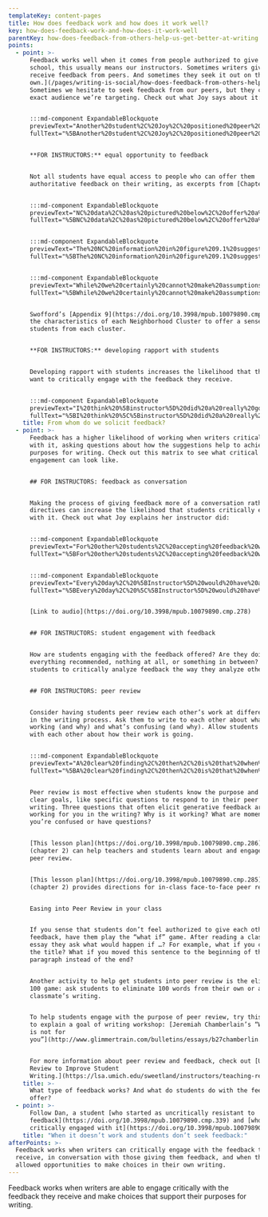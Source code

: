 ```yaml
---
templateKey: content-pages
title: How does feedback work and how does it work well?
key: how-does-feedback-work-and-how-does-it-work-well
parentKey: how-does-feedback-from-others-help-us-get-better-at-writing
points:
  - point: >-
      Feedback works well when it comes from people authorized to give it. [In
      school, this usually means our instructors. Sometimes writers give and
      receive feedback from peers. And sometimes they seek it out on their
      own.](/pages/writing-is-social/how-does-feedback-from-others-help-us-get-better-at-writing/what-is-feedback/#where-do-people-go-for-feedback)
      Sometimes we hesitate to seek feedback from our peers, but they can be the
      exact audience we’re targeting. Check out what Joy says about it:


      :::md-component ExpandableBlockquote
      previewText="Another%20student%2C%20Joy%2C%20positioned%20peer%20review%20in%20a%20similar%20way%20in%20her%20exit%20interview%3A%20%u2018Honestly%2C%20my%20project%20wouldn%u2019t%20have%20been%20as%20successful%20without%20the%20feedback%2C%20not%20only%20from%20%5Bthe%20instructor%5D%2C%20but%20the%20other%20girls%20in%20the%20class.%20%u2026"
      fullText="%5BAnother%20student%2C%20Joy%2C%20positioned%20peer%20review%20in%20a%20similar%20way%20in%20her%20exit%20interview%3A%20%u2018Honestly%2C%20my%20project%20wouldn%u2019t%20have%20been%20as%20successful%20without%20the%20feedback%2C%20not%20only%20from%20%5C%5Bthe%20instructor%5D%2C%20but%20the%20other%20girls%20in%20the%20class.%20Because%20they%20were%20in%20my%20target%20market%20for%20the%20magazine%20that%20I%20was%20writing%2C%20so%20it%20was%20really%20nice%20to%20get%20firsthand%20feedback%20about%20what%20a%20reader%20would%20think%20about%20it.%20That%u2019s%20been%20very%20valuable.%u2019%20Like%20Zach%2C%20Joy%20positioned%20her%20peers%u2019%20feedback%20as%20in%20some%20ways%20more%20authorized%20than%20her%20instructor%u2019s%20feedback.%5D%28https%3A//hdl.handle.net/2027/fulcrum.10079890/poi.10%29"


      **FOR INSTRUCTORS:** equal opportunity to feedback


      Not all students have equal access to people who can offer them
      authoritative feedback on their writing, as excerpts from [Chapter 9 show](https://hdl.handle.net/2027/fulcrum.10079890/poi.12).


      :::md-component ExpandableBlockquote
      previewText="NC%20data%2C%20as%20pictured%20below%2C%20offer%20a%20map%20of%20the%20various%20communities%20that%20represent%20the%20College%20Board%u2019s%20description.%20%u2026"
      fullText="%5BNC%20data%2C%20as%20pictured%20below%2C%20offer%20a%20map%20of%20the%20various%20communities%20that%20represent%20the%20College%20Board%u2019s%20description.%20Some%20of%20these%20NCs%20are%20more%20dense%20in%20one%20or%20two%20regions%2C%20while%20others%20are%20more%20broadly%20distributed%20across%20the%20nation.%20The%20majority%20of%20the%20students%20in%20this%20study%20are%20from%20neighborhoods%20described%20as%20%u2018affluent.%u2019%20As%20an%20example%20of%20the%20kinds%20of%20information%20that%20NC%20data%20can%20provide%2C%20figure%209.1%20represents%20NC%2078%2C%20one%20of%20the%20common%20clusters%20for%20students%20in%20%20this%20study.%20The%20image%20above%20contains%20a%20description%20of%20this%20cluster%3A%20%u2018This%20neighborhood%20is%20at%20the%20top%20of%20the%20economic%20heap%20with%20top%20salaries%20and%20home%20values.%20There%20is%20little%20diversity%20among%20the%20highly%20educated%2C%20professional%20residents%2C%20and%20both%20students%20and%20parents%20value%20education.%20Some%20students%20choose%20private%20and%20religious%20schools%20but%20all%20attend%20schools%20with%20good%20academic%20programs.%20They%20take%20advantage%20of%20AP%20and%20honors%20coursework%20and%20perform%20near%20the%20top%20on%20admissions%20tests.%20They%20submit%20a%20prolific%20number%20of%20applications%20to%20a%20variety%20of%20colleges%2C%20often%20private%2C%20across%20the%20country.%20Although%20some%20will%20apply%2C%20financial%20aid%20is%20not%20a%20priority.%u201D%20The%20information%20portrayed%20in%20figure%209.1%20offers%20several%20key%20insights%2C%20including%20the%20average%20educational%20attainment%20in%20the%20neighborhood%2C%20home%20values%2C%20and%20rates%20of%20homeownership%20%28which%20in%20some%20states%20can%20offer%20a%20sense%20of%20how%20well-resourced%20the%20local%20public%20schools%20may%20be%29.%20This%20information%20can%20describe%20communities%20and%20local%20schools%2C%20and%20how%20those%20places%20have%20contributed%20to%20the%20writing%20experiences%20that%20students%20have%20before%20they%20arrive%20in%20college.%5D%28https%3A//hdl.handle.net/2027/fulcrum.10079890/poi.12%29"


      :::md-component ExpandableBlockquote
      previewText="The%20NC%20information%20in%20figure%209.1%20suggests%20that%20a%20student%20coming%20into%20first-year%20writing%20%u2026"
      fullText="%5BThe%20NC%20information%20in%20figure%209.1%20suggests%20that%20a%20student%20coming%20into%20first-year%20writing%20rom%20this%20NC%20is%20likely%20to%20have%20encountered%20many%20community%20members%20who%20have%20gone%20to%20college%20and%20who%20offer%20institutional%20knowledge%20and%20support.%20It%20is%20also%20likely%20that%20schools%20in%20communities%20as%20well-resourced%20as%20this%20one%20have%20more%20experienced%20teachers%2C%20who%20are%20given%20more%20resources%20and%20who%20have%20had%20more%20time%20to%20develop%20pedagogies%20that%20support%20writing%20development.%20As%20Sarah%20McCarthey%20describes%2C%20teachers%20in%20low-income%20schools%20face%20%20overwhelming%20pressure%20to%20raise%20test%20scores%2C%20and%20many%20experienced%20teachers%20choose%20to%20work%20in%20higher-income%20schools%20where%20there%20is%20more%20%u201Cinsulation%u201D%20from%20these%20pressure%20%2847%29.%5D%28https%3A//hdl.handle.net/2027/fulcrum.10079890/poi.12%29"


      :::md-component ExpandableBlockquote
      previewText="While%20we%20certainly%20cannot%20make%20assumptions%20about%20what%20individuals%20experience%20in%20any%20given%20NC%2C%20%u2026"
      fullText="%5BWhile%20we%20certainly%20cannot%20make%20assumptions%20about%20what%20individuals%20experience%20in%20any%20given%20NC%2C%20we%20can%20see%20that%20a%20high%20school%20in%20NC%2078%20would%20%u201Cprepare%u201D%20students%20for%20the%20writing%20experiences%20they%20were%20likely%20to%20encounter%20at%20UM%2C%20in%20the%20sense%20that%20the%20adults%20around%20them%20had%20experienced%20similar%20writing%20tasks%20and%20situations.%20The%20students%20who%20enroll%20at%20UM%20from%20Cluster%2078%20communities%20would%20probably%20have%20been%20surrounded%20by%20many%20adults%20with%20college%20and%20postgraduate%20degrees%2C%20and%2C%20therefore%2C%20a%20large%20number%20of%20adults%20with%20extensive%20experience%20in%20academic%20discourses.%20Students%20in%20these%20communities%20have%20probably%20had%20more%20experience%20with%20these%20academic%20%20discourses%2C%20%20because%20%20the%20%20adults%20%20around%20%20them%20have%20%20personal%20%20experience%20with%20the%20value%20of%20academic%20writing.%5D%28https%3A//hdl.handle.net/2027/fulcrum.10079890/poi.12%29"


      Swofford’s [Appendix 9](https://doi.org/10.3998/mpub.10079890.cmp.7) lists
      the characteristics of each Neighborhood Cluster to offer a sense of the
      students from each cluster.


      **FOR INSTRUCTORS:** developing rapport with students


      Developing rapport with students increases the likelihood that they will
      want to critically engage with the feedback they receive.


      :::md-component ExpandableBlockquote
      previewText="I%20think%20%5Binstructor%5D%20did%20a%20really%20good%20job%20of%20creating%20a%20space%20where%20we%20could%20all%20talk%20about%20things%20like%20that.%20%u2026"
      fullText="%5BI%20think%20%5C%5Binstructor%5D%20did%20a%20really%20good%20job%20of%20creating%20a%20space%20where%20we%20could%20all%20talk%20about%20things%20like%20that.%20I%20think%20he%20did%20a%20good%20job%20structuring%20the%20peer%20editing%20sessions%20where%20they%20were%20constructive%20and%20they%20weren%u2019t%20everyone%20was%20saying%2C%20%u201COh%2C%20great%20job.%u201D%20You%20got%20honest%20feedback%2C%20but%20it%20was%20a%20safe%20space%20where%20people%20were%20also%20telling%20you%20what%20they%20liked%2C%20and%20you%20felt%20okay%20bringing%20big%20ideas%20to%20the%20table.%20I%20wrote%20about%20struggling%20with%20depression%2C%20which%20I%20was%20just%u2014that%u2019s%20something%20that%20I%20don%u2019t%20talk%20about%20with%20anyone%2C%20but%20I%20was%20impressed%20that%20%5C%5Binstructor%5D%20was%20able%20to%20make%20a%20space%20that%20I%20felt%20comfortable%20doing%20that%20with%2020%20strangers.%5D%28https%3A//doi.org/10.3998/mpub.10079890.cmp.19%29"
    title: From whom do we solicit feedback?
  - point: >-
      Feedback has a higher likelihood of working when writers critically engage
      with it, asking questions about how the suggestions help to achieve
      purposes for writing. Check out this matrix to see what critical
      engagement can look like.


      ## FOR INSTRUCTORS: feedback as conversation


      Making the process of giving feedback more of a conversation rather than
      directives can increase the likelihood that students critically engage
      with it. Check out what Joy explains her instructor did: 


      :::md-component ExpandableBlockquote
      previewText="For%20other%20students%2C%20accepting%20feedback%20while%20critically%20engaging%20with%20it%20involved%20using%20%20feedback%20%20as%20%20a%20%20springboard%20%20for%20%20reflection.%20%u2026"
      fullText="%5BFor%20other%20students%2C%20accepting%20feedback%20while%20critically%20engaging%20with%20it%20involved%20using%20%20feedback%20%20as%20%20a%20%20springboard%20%20for%20%20reflection.%20Discussing%20%20her%20%20experience%20%20in%20%20the%20Capstone%20course%2C%20writing%20minor%20Joy%20described%20engaging%20in%20dialogic%20feedback%20with%20her%20instructor%2C%20Andy%2C%20as%20something%20that%20helped%20push%20her%20writing%20in%20new%20directions%3A%20%u2018Every%20%20day%2C%20%20%5C%5Bmy%20%20instructor%5D%20%20would%20%20have%20%20a%20%20different%20%20topic%20%20that%20%20we%20%20would%20%20talk%20%20about.%20%20He%20would%20just%20ask%20questions.%20I%20can%u2019t%20really%20remember%20particular%20examples.%20It%u2019s%20just%20the%20questions%20he%20asked%20and%20follow-up%20questions%20that%20really%20make%20you%20think%20twice%20about%20things%20in%20%20general.%20%20If%20%20you%20%20thought%20%20you%20%20wanted%20%20to%20%20write%20%20something%20%20going%20%20in%20%20this%20%20direction%2C%20%20he%20might%20ask%20you%20questions.%20Then%20you%u2019re%2C%20like%2C%20%u201COh%2C%20wait.%20Actually%2C%20I%20could%20see%20it%20going%20in%20this%20direction.%u201D%20It%20kind%20of%20just%20opened%20up%20the%20realm%20to%20experiment%20more%20than%20I%20typically%20would.%20It%20was%20just%20nice%20with%20having%20more%20options%20to%20experiment%20with%20writing%20through%20those%20conversations.%u2019%20Joy%20suggests%20that%20her%20instructor%u2019s%20probing%20questions%20and%20discussion%20topics%20encou-aged%20%20innovation%20%20and%20%20experimentation%20%20in%20%20her%20%20writing.%20Their%20%20conversations%20%20invited%20her%20not%20only%20to%20reflect%20productively%20on%20her%20writing%2C%20but%20to%20consider%20alternate%20choices%20and%20to%20experiment%20more%20with%20her%20writing%20than%20she%20typically%20would%20have%20on%20her%20own.%20Joy%u2019s%20description%20of%20her%20instructor%u2019s%20questions%20that%20caused%20her%20to%20%u201Cthink%20twice%20about%20things%20in%20general%u201D%20suggests%20that%20she%20was%20learning%20broader%20principles%20about%20writing%20that%20could%20be%20transferred%20across%20contexts.%20Feedback%20was%20not%20only%20about%20improving%20single%20drafts%20but%20about%20creating%20a%20wider%20space%20for%20learning%20about%20writing.%20Joy%u2019s%20experience%20illustrates%20the%20critical%20attribute%20of%20using%20instructor%20feedback%20as%20a%20springboard%20for%20reflecting%20on%20her%20writing%2C%20and%20suggests%20that%20Andy%u2019s%20feedback%20was%20a%20catalyst%20for%20Joy%u2019s%20development%20as%20a%20writer.%5D%28https%3A//hdl.handle.net/2027/fulcrum.10079890/poi.3%29"


      :::md-component ExpandableBlockquote
      previewText="Every%20day%2C%20%5BInstructor%5D%20would%20have%20a%20different%20topic%20that%20we%20would%20talk%20about.%20%u2026"
      fullText="%5BEvery%20day%2C%20%5C%5BInstructor%5D%20would%20have%20a%20different%20topic%20that%20we%20would%20talk%20about.%20He%20would%20just%20ask%20questions.%20I%20can%27t%20really%20remember%20particular%20examples.%20It%27s%20just%20the%20questions%20he%20asked%20and%20follow-up%20questions%20that%20really%20make%20you%20think%20twice%20about%20things%20in%20general.%20If%20you%20thought%20you%20wanted%20to%20write%20something%20going%20in%20this%20direction%2C%20he%20might%20ask%20you%20questions.%20Then%20you%27re%2C%20like%2C%20%u2018Oh%2C%20wait.%u2019%20Actually%2C%20I%20could%20see%20it%20going%20in%20this%20direction.%20It%20kind%20of%20just%20opened%20up%20the%20realm%20to%20experiment%20more%20than%20I%20typically%20would.%20It%20was%20just%20nice%20with%20having%20more%20options%20to%20experiment%20with%20writing%20through%20those%20conversations.%5D%28https%3A//doi.org/10.3998/mpub.10079890.cmp.133%29"


      [Link to audio](https://doi.org/10.3998/mpub.10079890.cmp.278)


      ## FOR INSTRUCTORS: student engagement with feedback


      How are students engaging with the feedback offered? Are they doing
      everything recommended, nothing at all, or something in between? Encourage
      students to critically analyze feedback the way they analyze other texts.


      ## FOR INSTRUCTORS: peer review


      Consider having students peer review each other’s work at different stages
      in the writing process. Ask them to write to each other about what’s
      working (and why) and what’s confusing (and why). Allow students to talk
      with each other about how their work is going.


      :::md-component ExpandableBlockquote
      previewText="A%20clear%20finding%2C%20then%2C%20is%20that%20when%20students%20report%20that%20the%20purpose%20of%20peer%20review%20is%20unclear%20to%20them%2C%20%u2026"
      fullText="%5BA%20clear%20finding%2C%20then%2C%20is%20that%20when%20students%20report%20that%20the%20purpose%20of%20peer%20review%20is%20unclear%20to%20them%2C%20they%20are%20likely%20to%20fall%20back%20on%20dominant%20ideologies%20not%20only%20around%20grammatical%20correctness%2C%20but%20also%2C%20as%20I%20argue%2C%20around%20a%20transactional%20view%20of%20writing%20expertise%20that%20privileges%20instructor%20authority%20over%20student%20authority%2C%20undermining%20the%20stated%20goals%20of%20peer%20review.%5D%28https%3A//hdl.handle.net/2027/fulcrum.10079890/poi.7%29"


      Peer review is most effective when students know the purpose and have
      clear goals, like specific questions to respond to in their peer’s
      writing. Three questions that often elicit generative feedback are: What’s
      working for you in the writing? Why is it working? What are moments where
      you’re confused or have questions?


      [This lesson plan](https://doi.org/10.3998/mpub.10079890.cmp.286) from Ben
      (chapter 2) can help teachers and students learn about and engage with
      peer review.


      [This lesson plan](https://doi.org/10.3998/mpub.10079890.cmp.285) from Ben
      (chapter 2) provides directions for in-class face-to-face peer review.


      Easing into Peer Review in your class


      If you sense that students don’t feel authorized to give each other
      feedback, have them play the “what if” game. After reading a classmate’s
      essay they ask what would happen if …? For example, what if you changed
      the title? What if you moved this sentence to the beginning of the
      paragraph instead of the end?


      Another activity to help get students into peer review is the eliminate
      100 game: ask students to eliminate 100 words from their own or a
      classmate’s writing.


      To help students engage with the purpose of peer review, try this reading
      to explain a goal of writing workshop: [Jeremiah Chamberlain’s “Workshop
      is not for
      you”](http://www.glimmertrain.com/bulletins/essays/b27chamberlin.php)


      For more information about peer review and feedback, check out [Using Peer
      Review to Improve Student
      Writing.](https://lsa.umich.edu/sweetland/instructors/teaching-resources/using-peer-review-to-improve-student-writing.html)
    title: >-
      What type of feedback works? And what do students do with the feedback we
      offer?
  - point: >-
      Follow Dan, a student [who started as uncritically resistant to
      feedback](https://doi.org/10.3998/mpub.10079890.cmp.339) and [who became
      critically engaged with it](https://doi.org/10.3998/mpub.10079890.cmp.339).
    title: "When it doesn’t work and students don’t seek feedback:"
afterPoints: >-
  Feedback works when writers can critically engage with the feedback they
  receive, in conversation with those giving them feedback, and when they are
  allowed opportunities to make choices in their own writing.
---
```


Feedback works when writers are able to engage critically with the feedback they receive and make choices that support their purposes for writing.
